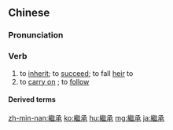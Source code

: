 {{also|继承}}
==Chinese==
{{zh-forms|s=继承}}

===Pronunciation===
{{zh-pron
|m=jìchéng
|c=gai3 sing4
|h=pfs=ki-sṳ̀n
|mn=kè-sêng
|cat=v
}}

===Verb===
{{zh-verb}}

# to [[inherit]]; to [[succeed]]; to fall [[heir]] to
# to [[carry on]] {{gloss|a culture, or someone else's work}}; to [[follow]] {{gloss|in another's footsteps}}

====Derived terms====
{{zh-der|繼承法|繼承權|繼承人}}

{{zh-cat|Intermediate}}

[[zh-min-nan:繼承]]
[[ko:繼承]]
[[hu:繼承]]
[[mg:繼承]]
[[ja:繼承]]